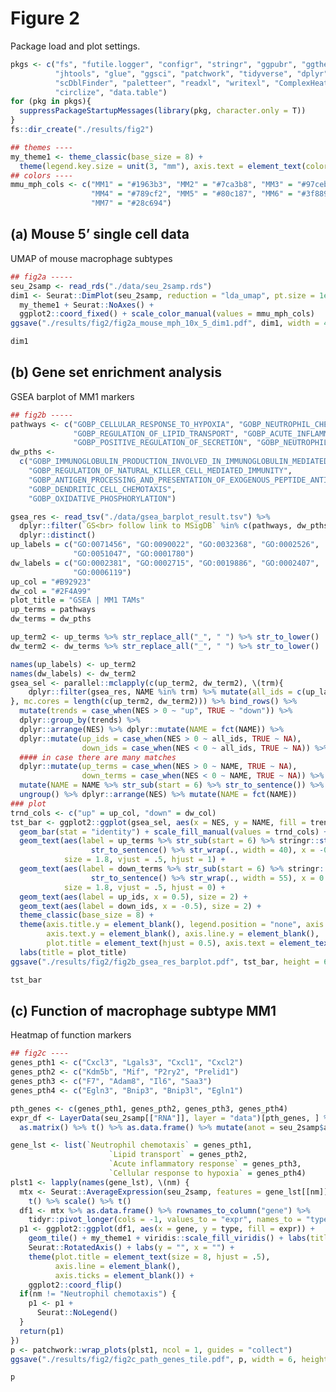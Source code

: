 # Figure 2

Package load and plot settings.

```r
pkgs <- c("fs", "futile.logger", "configr", "stringr", "ggpubr", "ggthemes", 
          "jhtools", "glue", "ggsci", "patchwork", "tidyverse", "dplyr", "Seurat", 
          "scDblFinder", "paletteer", "readxl", "writexl", "ComplexHeatmap", 
          "circlize", "data.table")  
for (pkg in pkgs){
  suppressPackageStartupMessages(library(pkg, character.only = T))
}
fs::dir_create("./results/fig2")

## themes ----
my_theme1 <- theme_classic(base_size = 8) + 
  theme(legend.key.size = unit(3, "mm"), axis.text = element_text(color = "black"))
## colors ----
mmu_mph_cols <- c("MM1" = "#1963b3", "MM2" = "#7ca3b8", "MM3" = "#97cebf", 
                  "MM4" = "#789cf2", "MM5" = "#80c187", "MM6" = "#3f8896", 
                  "MM7" = "#28c694")

```

## (a) Mouse 5' single cell data

UMAP of mouse macrophage subtypes

```r
## fig2a -----
seu_2samp <- read_rds("./data/seu_2samp.rds")
dim1 <- Seurat::DimPlot(seu_2samp, reduction = "lda_umap", pt.size = 1e-2) + 
  my_theme1 + Seurat::NoAxes() + 
  ggplot2::coord_fixed() + scale_color_manual(values = mmu_mph_cols)
ggsave("./results/fig2/fig2a_mouse_mph_10x_5_dim1.pdf", dim1, width = 4, height = 3, unit = "in")

```

```r
dim1
```

## (b) Gene set enrichment analysis

GSEA barplot of MM1 markers

```r
## fig2b -----
pathways <- c("GOBP_CELLULAR_RESPONSE_TO_HYPOXIA", "GOBP_NEUTROPHIL_CHEMOTAXIS", 
              "GOBP_REGULATION_OF_LIPID_TRANSPORT", "GOBP_ACUTE_INFLAMMATORY_RESPONSE", 
              "GOBP_POSITIVE_REGULATION_OF_SECRETION", "GOBP_NEUTROPHIL_HOMEOSTASIS")
dw_pths <- 
  c("GOBP_IMMUNOGLOBULIN_PRODUCTION_INVOLVED_IN_IMMUNOGLOBULIN_MEDIATED_IMMUNE_RESPONSE", 
    "GOBP_REGULATION_OF_NATURAL_KILLER_CELL_MEDIATED_IMMUNITY", 
    "GOBP_ANTIGEN_PROCESSING_AND_PRESENTATION_OF_EXOGENOUS_PEPTIDE_ANTIGEN_VIA_MHC_CLASS_II", 
    "GOBP_DENDRITIC_CELL_CHEMOTAXIS", 
    "GOBP_OXIDATIVE_PHOSPHORYLATION")

gsea_res <- read_tsv("./data/gsea_barplot_result.tsv") %>% 
  dplyr::filter(`GS<br> follow link to MSigDB` %in% c(pathways, dw_pths)) %>% 
  dplyr::distinct()
up_labels = c("GO:0071456", "GO:0090022", "GO:0032368", "GO:0002526", 
              "GO:0051047", "GO:0001780")
dw_labels = c("GO:0002381", "GO:0002715", "GO:0019886", "GO:0002407", 
              "GO:0006119")
up_col = "#B92923" 
dw_col = "#2F4A99"
plot_title = "GSEA | MM1 TAMs"
up_terms = pathways
dw_terms = dw_pths

up_term2 <- up_terms %>% str_replace_all("_", " ") %>% str_to_lower()
dw_term2 <- dw_terms %>% str_replace_all("_", " ") %>% str_to_lower()

names(up_labels) <- up_term2
names(dw_labels) <- dw_term2
gsea_sel <- parallel::mclapply(c(up_term2, dw_term2), \(trm){
    dplyr::filter(gsea_res, NAME %in% trm) %>% mutate(all_ids = c(up_labels, dw_labels)[trm])
}, mc.cores = length(c(up_term2, dw_term2))) %>% bind_rows() %>% 
  mutate(trends = case_when(NES > 0 ~ "up", TRUE ~ "down")) %>% 
  dplyr::group_by(trends) %>% 
  dplyr::arrange(NES) %>% dplyr::mutate(NAME = fct(NAME)) %>% 
  dplyr::mutate(up_ids = case_when(NES > 0 ~ all_ids, TRUE ~ NA), 
                down_ids = case_when(NES < 0 ~ all_ids, TRUE ~ NA)) %>% 
  #### in case there are many matches
  dplyr::mutate(up_terms = case_when(NES > 0 ~ NAME, TRUE ~ NA), 
                down_terms = case_when(NES < 0 ~ NAME, TRUE ~ NA)) %>% 
  mutate(NAME = NAME %>% str_sub(start = 6) %>% str_to_sentence()) %>% 
  ungroup() %>% dplyr::arrange(NES) %>% mutate(NAME = fct(NAME))
### plot
trnd_cols <- c("up" = up_col, "down" = dw_col)
tst_bar <- ggplot2::ggplot(gsea_sel, aes(x = NES, y = NAME, fill = trends)) + 
  geom_bar(stat = "identity") + scale_fill_manual(values = trnd_cols) + 
  geom_text(aes(label = up_terms %>% str_sub(start = 6) %>% stringr::str_replace_all("_", " ") %>% 
                  str_to_sentence() %>% str_wrap(., width = 40), x = -0.1), 
            size = 1.8, vjust = .5, hjust = 1) + 
  geom_text(aes(label = down_terms %>% str_sub(start = 6) %>% stringr::str_replace_all("_", " ") %>% 
                  str_to_sentence() %>% str_wrap(., width = 55), x = 0.1), 
            size = 1.8, vjust = .5, hjust = 0) + 
  geom_text(aes(label = up_ids, x = 0.5), size = 2) + 
  geom_text(aes(label = down_ids, x = -0.5), size = 2) + 
  theme_classic(base_size = 8) + 
  theme(axis.title.y = element_blank(), legend.position = "none", axis.ticks.y = element_blank(), 
        axis.text.y = element_blank(), axis.line.y = element_blank(), 
        plot.title = element_text(hjust = 0.5), axis.text = element_text(color = "black")) + 
  labs(title = plot_title) 
ggsave("./results/fig2/fig2b_gsea_res_barplot.pdf", tst_bar, height = 6.5, width = 7.5, unit = "cm")

```

```r
tst_bar
```

## (c) Function of macrophage subtype MM1

Heatmap of function markers

```r
## fig2c ---- 
genes_pth1 <- c("Cxcl3", "Lgals3", "Cxcl1", "Cxcl2")
genes_pth2 <- c("Kdm5b", "Mif", "P2ry2", "Prelid1")
genes_pth3 <- c("F7", "Adam8", "Il6", "Saa3")
genes_pth4 <- c("Egln3", "Bnip3", "Bnip3l", "Egln1")

pth_genes <- c(genes_pth1, genes_pth2, genes_pth3, genes_pth4)
expr_df <- LayerData(seu_2samp[["RNA"]], layer = "data")[pth_genes, ] %>% 
  as.matrix() %>% t() %>% as.data.frame() %>% mutate(anot = seu_2samp$anot_fin)

gene_lst <- list(`Neutrophil chemotaxis` = genes_pth1, 
                      `Lipid transport` = genes_pth2, 
                      `Acute inflammatory response` = genes_pth3, 
                      `Cellular response to hypoxia` = genes_pth4)
plst1 <- lapply(names(gene_lst), \(nm) {
  mtx <- Seurat::AverageExpression(seu_2samp, features = gene_lst[[nm]])[[1]] %>% 
    t() %>% scale() %>% t()
  df1 <- mtx %>% as.data.frame() %>% rownames_to_column("gene") %>% 
    tidyr::pivot_longer(cols = -1, values_to = "expr", names_to = "type")
  p1 <- ggplot2::ggplot(df1, aes(x = gene, y = type, fill = expr)) + 
    geom_tile() + my_theme1 + viridis::scale_fill_viridis() + labs(title = nm) + 
    Seurat::RotatedAxis() + labs(y = "", x = "") + 
    theme(plot.title = element_text(size = 8, hjust = .5), 
          axis.line = element_blank(), 
          axis.ticks = element_blank()) + 
    ggplot2::coord_flip()
  if(nm != "Neutrophil chemotaxis") {
    p1 <- p1 + 
      Seurat::NoLegend()
  }
  return(p1)
})
p <- patchwork::wrap_plots(plst1, ncol = 1, guides = "collect")
ggsave("./results/fig2/fig2c_path_genes_tile.pdf", p, width = 6, height = 14, unit = "cm")

```

```r
p
```
